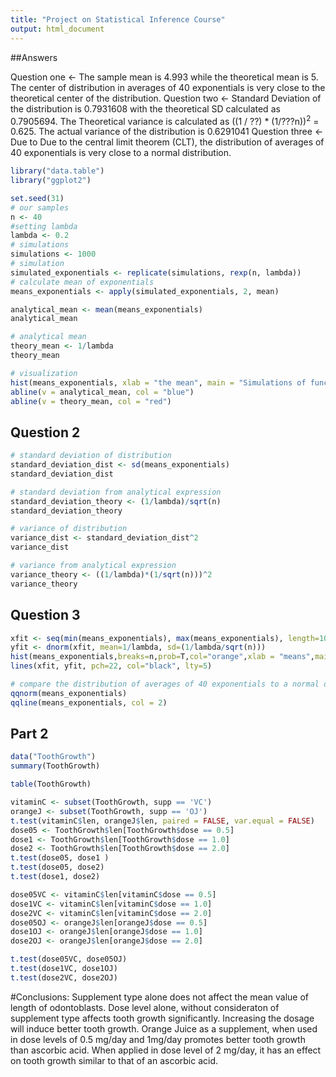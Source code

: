 ```yaml
---
title: "Project on Statistical Inference Course"
output: html_document
---
```


##Answers

Question one <- The sample mean is 4.993 while the theoretical mean is 5. The center of distribution in averages of 40 exponentials is very close to the theoretical center of the distribution.
Question two <- Standard Deviation of the distribution is 0.7931608 with the theoretical SD calculated as 0.7905694. The Theoretical variance is calculated as ((1 / ??) * (1/???n))<sup>2</sup> = 0.625. The actual variance of the distribution is 0.6291041
Question three <-Due to Due to the central limit theorem (CLT), the distribution of averages of 40 exponentials is very close to a normal distribution.

```r
library("data.table")
library("ggplot2")
```


```r
set.seed(31)
# our samples
n <- 40
#setting lambda
lambda <- 0.2
# simulations
simulations <- 1000
# simulation
simulated_exponentials <- replicate(simulations, rexp(n, lambda))
# calculate mean of exponentials
means_exponentials <- apply(simulated_exponentials, 2, mean)
```


```r
analytical_mean <- mean(means_exponentials)
analytical_mean
```

```r
# analytical mean
theory_mean <- 1/lambda
theory_mean
```

```r
# visualization
hist(means_exponentials, xlab = "the mean", main = "Simulations of functions")
abline(v = analytical_mean, col = "blue")
abline(v = theory_mean, col = "red")
```

## Question 2

```r
# standard deviation of distribution
standard_deviation_dist <- sd(means_exponentials)
standard_deviation_dist
```

```r
# standard deviation from analytical expression
standard_deviation_theory <- (1/lambda)/sqrt(n)
standard_deviation_theory
```

```r
# variance of distribution
variance_dist <- standard_deviation_dist^2
variance_dist
```

```r
# variance from analytical expression
variance_theory <- ((1/lambda)*(1/sqrt(n)))^2
variance_theory
```

## Question 3

```r
xfit <- seq(min(means_exponentials), max(means_exponentials), length=100)
yfit <- dnorm(xfit, mean=1/lambda, sd=(1/lambda/sqrt(n)))
hist(means_exponentials,breaks=n,prob=T,col="orange",xlab = "means",main="Density of means",ylab="density")
lines(xfit, yfit, pch=22, col="black", lty=5)
```

```r
# compare the distribution of averages of 40 exponentials to a normal distribution
qqnorm(means_exponentials)
qqline(means_exponentials, col = 2)
```


## Part 2


```r
data("ToothGrowth")
summary(ToothGrowth)
```

```r
table(ToothGrowth)
```


```r
vitaminC <- subset(ToothGrowth, supp == 'VC')
orangeJ <- subset(ToothGrowth, supp == 'OJ')
t.test(vitaminC$len, orangeJ$len, paired = FALSE, var.equal = FALSE)
dose05 <- ToothGrowth$len[ToothGrowth$dose == 0.5]
dose1 <- ToothGrowth$len[ToothGrowth$dose == 1.0]
dose2 <- ToothGrowth$len[ToothGrowth$dose == 2.0]
t.test(dose05, dose1 )
t.test(dose05, dose2)
t.test(dose1, dose2)
```
   
```r
dose05VC <- vitaminC$len[vitaminC$dose == 0.5]
dose1VC <- vitaminC$len[vitaminC$dose == 1.0]
dose2VC <- vitaminC$len[vitaminC$dose == 2.0]
dose05OJ <- orangeJ$len[orangeJ$dose == 0.5]
dose1OJ <- orangeJ$len[orangeJ$dose == 1.0]
dose2OJ <- orangeJ$len[orangeJ$dose == 2.0]
```
```r
t.test(dose05VC, dose05OJ)
t.test(dose1VC, dose1OJ)
t.test(dose2VC, dose2OJ)
```
   
#Conclusions:
Supplement type alone does not affect the mean value of length of odontoblasts. Dose level alone, without consideraton of supplement type affects tooth growth significantly. Increasing the dosage will induce better tooth growth. Orange Juice as a supplement, when used in dose levels of 0.5 mg/day and 1mg/day promotes better tooth growth than ascorbic acid. When applied in dose level of 2 mg/day, it has an effect on tooth growth similar to that of an ascorbic acid.